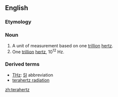 ==English==

===Etymology===
{{prefix|tera|hertz}}

===Noun===
{{en-noun|-}}

# A unit of measurement based on one [[trillion]] [[hertz]].
# One [[trillion]] [[hertz]], 10<sup>12</sup> Hz.

===Derived terms===
*[[THz]]: [[SI]] abbreviation
*[[terahertz radiation]]

[[zh:terahertz]]